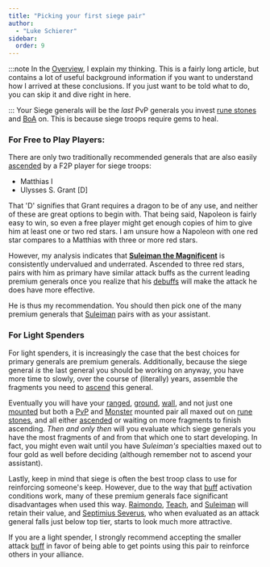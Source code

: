 ```yaml
---
title: "Picking your first siege pair"
author: 
  - "Luke Schierer"
sidebar: 
  order: 9
---
```

:::note
In the [Overview], I explain my thinking.  This is a fairly long article, but
contains a lot of useful background information if you want to understand how I
arrived at these conclusions. If you just want to be told what to do, you can
skip it and dive right in here. 

[Overview]: <../overview/>
:::
Your Siege generals will be the *last* PvP generals you invest [rune stones]
and [BoA] on.  This is because siege troops require gems to heal. 

[rune stones]: <../../reference/glossary/#rune_stones>

[BoA]: <../../reference/glossary/#BoA>

### For Free to Play Players:

There are only two traditionally recommended generals that are also easily 
[ascended] by a F2P player for siege troops:
* Matthias I 
* Ulysses S. Grant [D]

That 'D' signifies that Grant requires a dragon to be of any use, and neither
of these are great options to begin with.  That being said, Napoleon is fairly
easy to win, so even a free player might get enough copies of him to give him
at least one or two red stars.  I am unsure how a Napoleon with one red star
compares to a Matthias with three or more red stars.

However, my analysis indicates that **[Suleiman the Magnificent]** is consistently undervalued and underrated.  Ascended to three red stars, pairs with him as primary have similar attack buffs as the current leading premium generals once you realize that his [debuffs] will make the attack he does have more effective.  

He is thus my recommendation.  You should then pick one of the many premium generals that [Suleiman] pairs with as your assistant.  

[debuffs]: <../../reference/glossary/#debuff>

[ascended]: <../../reference/glossary/#ascend>

### For Light Spenders

For light spenders, it is increasingly the case that the best choices for
primary generals are premium generals.  Additionally, because the siege general
*is* the last general you should be working on anyway, you have more time to
slowly, over the course of (literally) years, assemble the fragments you
need to [ascend] this general. 

Eventually you will have your [ranged], [ground], [wall], and not just
one [mounted] but both a [PvP] and [Monster] mounted pair all maxed out on
[rune stones], and all either [ascended] or waiting on more fragments to
finish ascending.  *Then and only then* will you evaluate which siege generals you have the most fragments of and from that which one to start developing.  In fact, you might even wait until you have *Suleiman's* specialties maxed out to four gold as well before deciding (although remember not to ascend your assistant).

Lastly, keep in mind that siege is often the best troop class to use for 
reinforcing someone's keep.  However, due to the way that [buff] activation
conditions work, many of these premium generals face significant disadvantages
when used this way.  [Raimondo], [Teach], and [Suleiman] will retain their value, and [Septimius Severus], who when evaluated as an attack general falls just below top tier, starts to look much more attractive. 

If you are a light spender, I strongly recommend accepting the smaller attack [buff] in favor of being able to get points using this pair to reinforce others in your alliance.  

[Septimius Severus]: <../details/septimius_severus/>

[Raimondo]: <../details/raimondo/>

[Teach]: <../details/edward_teach/>

[Suleiman]: <../details/suleiman_the_magnificent/>

[Suleiman the Magnificent]: <../details/suleiman_the_magnificent/>

[mounted]: <../mounted/>

[wall]: <../wall/>

[ground]: <../ground/>

[ranged]: <../ranged/>

[ascend]: <../../reference/glossary/#ascend>

[BoC]: <../../reference/glossary/#BoC>

[BoG]: <../../reference/glossary/#BoG>

[buff]: <../../reference/glossary/#buff>

[PvP]: <../../reference/glossary/#pvp>

[Monster]: <../monster_hunters/>